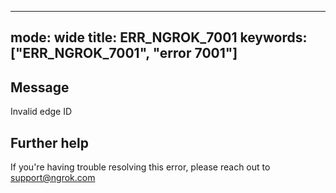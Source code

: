 
---
mode: wide
title: ERR_NGROK_7001
keywords: ["ERR_NGROK_7001", "error 7001"]
---

## Message
Invalid edge ID




## Further help
If you're having trouble resolving this error, please reach out to [support@ngrok.com](mailto:support@ngrok.com?subject=Help%20with%20ERR_NGROK_7001)

